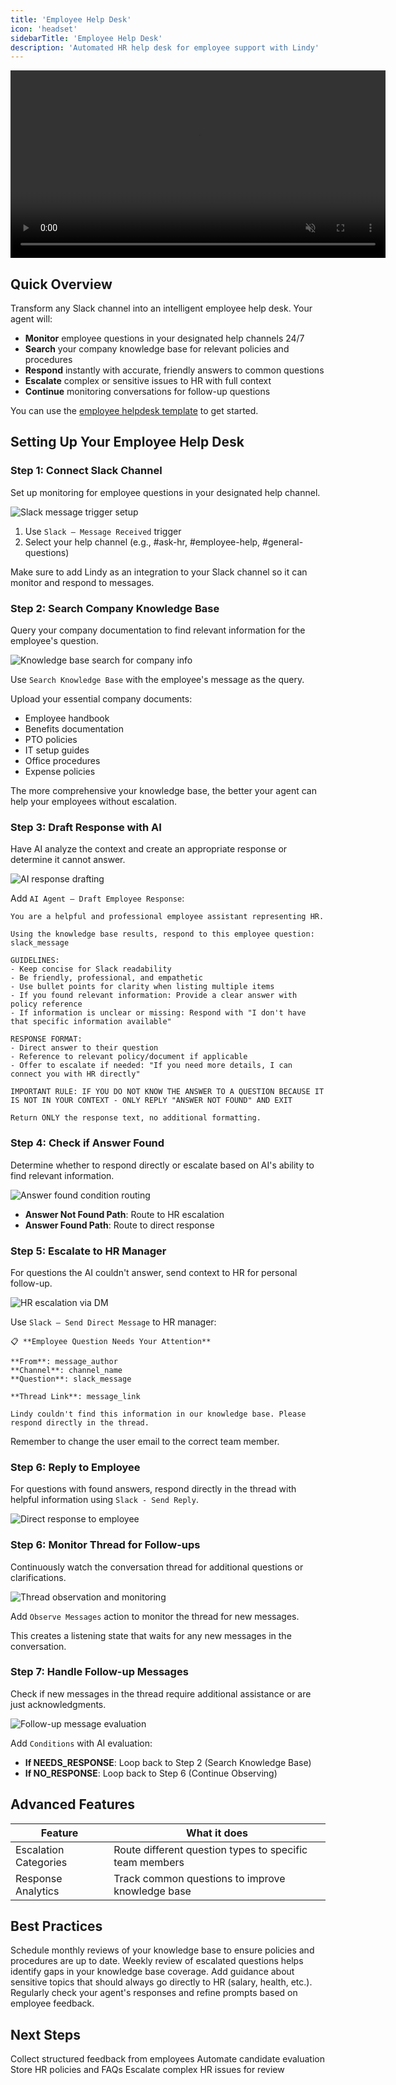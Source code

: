 ```yaml
---
title: 'Employee Help Desk'
icon: 'headset'
sidebarTitle: 'Employee Help Desk'
description: 'Automated HR help desk for employee support with Lindy'
---
```


<div style={{ display: 'flex', justifyContent: 'center', margin: '2rem 0' }}>
  <div className="video-card">
    <video
      src="/lindy-brand-assets/hr_employee_help_desk.mp4"
      width="600"
      autoPlay
      muted
      loop
      playsInline
      style={{ display: 'block', width: '100%', borderRadius: '16px' }}
    />
  </div>
</div>


## Quick Overview

Transform any Slack channel into an intelligent employee help desk. Your agent will:

- **Monitor** employee questions in your designated help channels 24/7
- **Search** your company knowledge base for relevant policies and procedures
- **Respond** instantly with accurate, friendly answers to common questions
- **Escalate** complex or sensitive issues to HR with full context
- **Continue** monitoring conversations for follow-up questions

You can use the [employee helpdesk template](https://chat.lindy.ai/home/?templateId=6875fa3a17018229eea893fe) to get started.
## Setting Up Your Employee Help Desk

### Step 1: Connect Slack Channel

Set up monitoring for employee questions in your designated help channel.

<Frame>
  <img src="/lindy-brand-assets/helpdesk-trigger.png" alt="Slack message trigger setup" />
</Frame>

1. Use `Slack – Message Received` trigger
2. Select your help channel (e.g., #ask-hr, #employee-help, #general-questions)

<Warning>
Make sure to add Lindy as an integration to your Slack channel so it can monitor and respond to messages.
</Warning>

### Step 2: Search Company Knowledge Base

Query your company documentation to find relevant information for the employee's question.

<Frame>
  <img src="/lindy-brand-assets/helpdesk-KB.png" alt="Knowledge base search for company info" />
</Frame>

Use `Search Knowledge Base` with the employee's message as the query.

Upload your essential company documents:
- Employee handbook
- Benefits documentation  
- PTO policies
- IT setup guides
- Office procedures
- Expense policies

<Tip>
The more comprehensive your knowledge base, the better your agent can help your employees without escalation.
</Tip>

### Step 3: Draft Response with AI

Have AI analyze the context and create an appropriate response or determine it cannot answer.

<Frame>
  <img src="/lindy-brand-assets/helpdesk-agent.png" alt="AI response drafting" />
</Frame>

Add `AI Agent – Draft Employee Response`:

```
You are a helpful and professional employee assistant representing HR.

Using the knowledge base results, respond to this employee question: slack_message

GUIDELINES:
- Keep concise for Slack readability
- Be friendly, professional, and empathetic
- Use bullet points for clarity when listing multiple items
- If you found relevant information: Provide a clear answer with policy reference
- If information is unclear or missing: Respond with "I don't have that specific information available"

RESPONSE FORMAT:
- Direct answer to their question
- Reference to relevant policy/document if applicable  
- Offer to escalate if needed: "If you need more details, I can connect you with HR directly"

IMPORTANT RULE: IF YOU DO NOT KNOW THE ANSWER TO A QUESTION BECAUSE IT IS NOT IN YOUR CONTEXT - ONLY REPLY "ANSWER NOT FOUND" AND EXIT

Return ONLY the response text, no additional formatting.
```

### Step 4: Check if Answer Found

Determine whether to respond directly or escalate based on AI's ability to find relevant information.

<Frame>
  <img src="/lindy-brand-assets/helpdesk-condition.png" alt="Answer found condition routing" />
</Frame>

- **Answer Not Found Path**: Route to HR escalation
- **Answer Found Path**: Route to direct response

### Step 5: Escalate to HR Manager

For questions the AI couldn't answer, send context to HR for personal follow-up.

<Frame>
  <img src="/lindy-brand-assets/helpdesk-escalate.png" alt="HR escalation via DM" />
</Frame>

Use `Slack – Send Direct Message` to HR manager:

```
📋 **Employee Question Needs Your Attention**

**From**: message_author
**Channel**: channel_name
**Question**: slack_message

**Thread Link**: message_link

Lindy couldn't find this information in our knowledge base. Please respond directly in the thread.
```
<Warning>
Remember to change the user email to the correct team member.
</Warning>

### Step 6: Reply to Employee

For questions with found answers, respond directly in the thread with helpful information using `Slack - Send Reply`.

<Frame>
  <img src="/lindy-brand-assets/helpdesk-reply.png" alt="Direct response to employee" />
</Frame>


### Step 6: Monitor Thread for Follow-ups

Continuously watch the conversation thread for additional questions or clarifications.

<Frame>
  <img src="/lindy-brand-assets/helpdesk-observe.png" alt="Thread observation and monitoring" />
</Frame>

Add `Observe Messages` action to monitor the thread for new messages.

This creates a listening state that waits for any new messages in the conversation.

### Step 7: Handle Follow-up Messages

Check if new messages in the thread require additional assistance or are just acknowledgments.

<Frame>
  <img src="/lindy-brand-assets/helpdesk-handle-thread.png" alt="Follow-up message evaluation" />
</Frame>

Add `Conditions` with AI evaluation:

- **If NEEDS_RESPONSE**: Loop back to Step 2 (Search Knowledge Base)
- **If NO_RESPONSE**: Loop back to Step 6 (Continue Observing)

## Advanced Features

| Feature | What it does |
|---------|--------------|
| Escalation Categories | Route different question types to specific team members |
| Response Analytics | Track common questions to improve knowledge base |

## Best Practices

<AccordionGroup>
  <Accordion title="Keep Knowledge Current">
    Schedule monthly reviews of your knowledge base to ensure policies and procedures are up to date.
  </Accordion>
  
  <Accordion title="Monitor Escalations">
    Weekly review of escalated questions helps identify gaps in your knowledge base coverage.
  </Accordion>
  
  <Accordion title="Set Clear Boundaries">
    Add guidance about sensitive topics that should always go directly to HR (salary, health, etc.).
  </Accordion>
  
  <Accordion title="Response Quality">
    Regularly check your agent's responses and refine prompts based on employee feedback.
  </Accordion>
</AccordionGroup>

## Next Steps

<CardGroup cols={2}>
  <Card title="Employee Feedback Collector" href="/use-cases/hr/employee-feedback-collector" icon="file-lines">
    Collect structured feedback from employees
  </Card>
  <Card title="Resume Screening" href="/use-cases/hr/resume-screening" icon="file-lines">
    Automate candidate evaluation
  </Card>
  <Card title="Knowledge Base" href="/fundamentals/lindy-101/knowledge-base" icon="database">
    Store HR policies and FAQs
  </Card>
  <Card title="Human in the Loop" href="/testing/human-in-the-loop" icon="square-user">
    Escalate complex HR issues for review
  </Card>
</CardGroup>